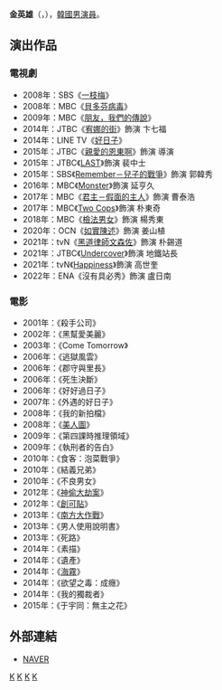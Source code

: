 {{藝人
|姓名 = 金英雄
|類型 = 男演員
|圖片 = 
|圖片尺寸 = 
|圖片簡介 = 
|本名 = 
|外文名 = 김영웅
|外文 = ko
|羅馬拼音 = Kim Young Woong
|英文名 =
|暱稱 =
|其他藝名 = 
|國籍 = {{KOR}}
|出生日期 = {{birth_date_and_age|1971|2|20}}
|出生地點 = {{KOR}}[[釜山廣域市|釜山廣域市]]
|宗教信仰 = 
|語言 = [[韓語|韓語]]
|職業 = [[演員|演員]]
|教育程度 = 
|出道作 = 
|出道日期 = 1999年
|代表作 = 
|活躍年代 =
|唱片公司 = 
|經紀公司 = [[Huayibrothers娛樂|Huayibrothers娛樂]]
|相關團體 = 
|網站 = 
}}

'''金英雄'''（{{lang-ko|'''김영웅'''}}，{{bd|1971年|2月20日}}），[[韓國|韓國]][[男演員|男演員]]。

== 演出作品 ==

=== 電視劇 ===
*2008年：SBS《[[一枝梅|一枝梅]]》
*2008年：MBC《[[貝多芬病毒|貝多芬病毒]]》
*2009年：MBC《[[朋友，我們的傳說|朋友，我們的傳說]]》
*2014年：JTBC《[[宥娜的街|宥娜的街]]》飾演 卞七福
*2014年：LINE TV《[[好日子_(網路劇)|好日子]]》
*2015年：JTBC《[[親愛的恩東啊|親愛的恩東啊]]》飾演 導演
*2015年：JTBC《[[LAST_(電視劇)|LAST]]》飾演 裴中士
*2015年：SBS《[[Remember－兒子的戰爭|Remember－兒子的戰爭]]》飾演 郭韓秀
*2016年：MBC《[[Monster_(電視劇)|Monster]]》飾演 延亨久
*2017年：MBC《[[君主－假面的主人|君主－假面的主人]]》飾演 曹泰浩
*2017年：MBC《[[Two_Cops|Two Cops]]》飾演 朴東奇
*2018年：MBC《[[檢法男女|檢法男女]]》飾演 楊秀東
*2020年：OCN《[[如实陈述|如實陳述]]》飾演 姜山植
*2021年：tvN《[[黑道律師文森佐|黑道律師文森佐]]》飾演 朴錫道
*2021年：JTBC《[[Undercover_(2021年電視劇)|Undercover]]》飾演 地鐵站長
*2021年：tvN《[[Happiness_(電視劇)|Happiness]]》飾演 高世奎
*2022年：ENA《沒有具必秀》飾演 盧日南

=== 電影 ===
*2001年：《殺手公司》
*2002年：《黑幫愛美麗》
*2003年：《Come Tomorrow》
*2006年：《逃獄風雲》
*2006年：《郡守與里長》
*2006年：《死生決斷》
*2006年：《好好過日子》
*2007年：《外遇的好日子》
*2008年：《我的新拍檔》
*2008年：《[[美人圖_(韓國電影)|美人圖]]》
*2009年：《第四課時推理領域》
*2009年：《執刑者的告白》
*2010年：《食客：泡菜戰爭》
*2010年：《結義兄弟》
*2010年：《不良男女》
*2012年：《[[神偷大劫案|神偷大劫案]]》
*2012年：《[[創可貼_(電影)|創可貼]]》
*2013年：《[[南方大作戰|南方大作戰]]》
*2013年：《男人使用說明書》
*2013年：《死路》
*2014年：《素描》
*2014年：《遺產》
*2014年：《[[海霧|海霧]]》
*2014年：《欲望之毒：成癮》
*2014年：《我的獨裁者》
*2015年：《于宇同：無主之花》

== 外部連結 ==
*[http://search.naver.com/search.naver?sm=tab_hty.top&where=nexearch&ie=utf8&query=%EA%B9%80%EC%98%81%EC%9B%85 NAVER] {{Wayback|url=http://search.naver.com/search.naver?sm=tab_hty.top&where=nexearch&ie=utf8&query=%EA%B9%80%EC%98%81%EC%9B%85 |date=20190701084738 }}{{ko}}
{{Sim Entertainment}}
[[Category:韓國電視演員|K]]
[[Category:韓國電影演員|K]]
[[Category:釜山廣域市出身人物|K]]
[[Category:金姓|K]]